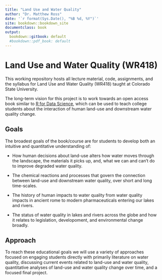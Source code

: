 ```yaml
---
title: "Land Use and Water Quality"
author: "Dr. Matthew Ross"
date: '`r format(Sys.Date(), "%B %d, %Y")`'
site: bookdown::bookdown_site
documentclass: book
output:
  bookdown::gitbook: default
  #bookdown::pdf_book: default
---
```



# Land Use and Water Quality (WR418)

This working repository hosts all lecture material, code, assignments, and the syllabus for Land Use and Water Quality (WR418) taught at Colorado State University.

The long-term vision for this project is to work towards an open access book
similar to [R for Data Science](https://r4ds.had.co.nz/), which can be used to teach
college students about the interaction of human land-use and downstream water quality
change.

## Goals

The broadest goals of the book/course are for students to develop both an 
intuitive and quantitative understanding of:

- How human decisions about land-use alters how water moves through the landscape,
 the materials it picks up, and, what we can and can't do to improve degraded water quality.
 
- The chemical reactions and processes that govern the connection between land-use
and downstream water quality, over short and long time-scales.
 
- The history of human impacts to water quality from water quality impacts in 
ancient rome to modern pharmaceuticals entering our lakes and rivers.

- The status of water quality in lakes and rivers across the globe and how it relates
to legislation, developoment, and environmental change broadly.

## Approach

To reach these educational goals we will use a variety of approaches focused on 
engaging students directly with primarily literature on water quality, discussing
current events related to land-use and water quality, quantitative analyses of 
land-use and water quality change over time, and a focused final project. 

